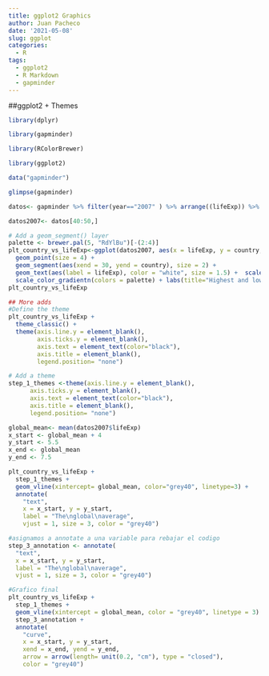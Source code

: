 ```yaml
---
title: ggplot2 Graphics
author: Juan Pacheco
date: '2021-05-08'
slug: ggplot
categories:
  - R
tags:
  - ggplot2
  - R Markdown
  - gapminder
---
```



##ggplot2 + Themes 

```r
library(dplyr)

library(gapminder)

library(RColorBrewer)

library(ggplot2)

data("gapminder")

```


```r
glimpse(gapminder)

datos<- gapminder %>% filter(year=="2007" ) %>% arrange((lifeExp)) %>% mutate(promedio_global= mean(lifeExp))

datos2007<- datos[40:50,]
```


```r
# Add a geom_segment() layer
palette <- brewer.pal(5, "RdYlBu")[-(2:4)]
plt_country_vs_lifeExp<-ggplot(datos2007, aes(x = lifeExp, y = country, color = lifeExp)) +
  geom_point(size = 4) +
  geom_segment(aes(xend = 30, yend = country), size = 2) +
  geom_text(aes(label = lifeExp), color = "white", size = 1.5) +  scale_x_continuous("", expand = c(0,0), limits = c(30,90), position = "top") +
  scale_color_gradientn(colors = palette) + labs(title="Highest and lowest life expectancies, 2007", caption="Source: gapminder")
plt_country_vs_lifeExp
```

```r
## More adds 
#Define the theme
plt_country_vs_lifeExp +
  theme_classic() +
  theme(axis.line.y = element_blank(),
        axis.ticks.y = element_blank(),
        axis.text = element_text(color="black"),
        axis.title = element_blank(),
        legend.position= "none")
```


```r
# Add a theme 
step_1_themes <-theme(axis.line.y = element_blank(),
      axis.ticks.y = element_blank(),
      axis.text = element_text(color="black"),
      axis.title = element_blank(),
      legend.position= "none")

global_mean<- mean(datos2007$lifeExp)
x_start <- global_mean + 4
y_start <- 5.5
x_end <- global_mean
y_end <- 7.5

plt_country_vs_lifeExp +
  step_1_themes +
  geom_vline(xintercept= global_mean, color="grey40", linetype=3) + 
  annotate(
    "text",
    x = x_start, y = y_start,
    label = "The\nglobal\naverage",
    vjust = 1, size = 3, color = "grey40")
```



```r
#asignamos a annotate a una variable para rebajar el codigo
step_3_annotation <- annotate(
  "text",
  x = x_start, y = y_start,
  label = "The\nglobal\naverage",
  vjust = 1, size = 3, color = "grey40")

#Grafico final
plt_country_vs_lifeExp +  
  step_1_themes +
  geom_vline(xintercept = global_mean, color = "grey40", linetype = 3) +
  step_3_annotation +
  annotate(
    "curve",
    x = x_start, y = y_start,
    xend = x_end, yend = y_end,
    arrow = arrow(length= unit(0.2, "cm"), type = "closed"),
    color = "grey40")

```

    

